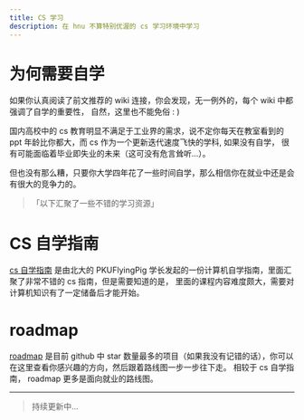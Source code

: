 ```yaml
---
title: CS 学习
description: 在 hnu 不算特别优渥的 cs 学习环境中学习
---
```

# 为何需要自学

如果你认真阅读了前文推荐的 wiki 连接，你会发现，无一例外的，每个 wiki 中都强调了自学的重要性，
自然，这里也不能免俗 : )

国内高校中的 cs 教育明显不满足于工业界的需求，说不定你每天在教室看到的 ppt 年龄比你都大，而 cs 作为一个更新迭代速度飞快的学科, 如果没有自学，
很有可能面临着毕业即失业的未来（这可没有危言耸听...）。

但也没有那么糟，只要你大学四年花了一些时间自学，那么相信你在就业中还是会有很大的竞争力的。

> 「以下汇聚了一些不错的学习资源」

# CS 自学指南

[cs 自学指南](https://csdiy.wiki) 是由北大的 PKUFlyingPig 学长发起的一份计算机自学指南，里面汇聚了非常不错的 cs 指南，但是需要知道的是，
里面的课程内容难度颇大，需要对计算机知识有了一定储备后才能开始。

# roadmap

[roadmap](https://roadmap.sh) 是目前 github 中 star 数量最多的项目（如果我没有记错的话），你可以在这里查看你感兴趣的方向，然后跟着路线图一步一步往下走。
相较于 cs 自学指南， roadmap 更多是面向就业的路线图。

---

> 持续更新中...
